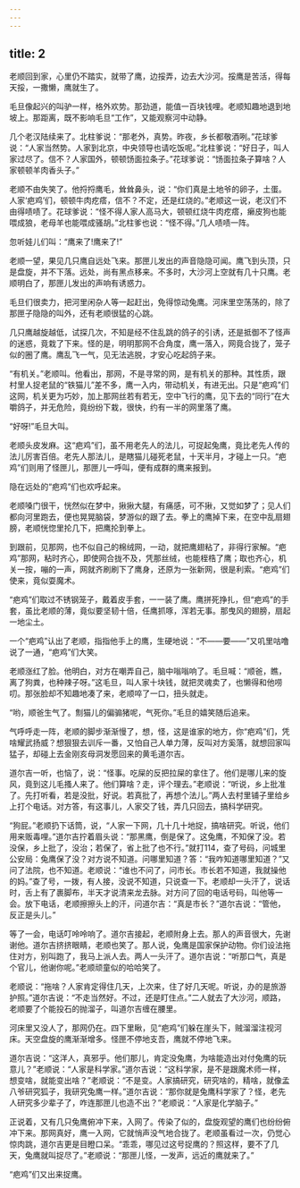 ```yaml
---
---
---
```

title: 2
---



老顺回到家，心里仍不踏实，就带了鹰，边挼弄，边去大沙河。挼鹰是苦活，得每天挼，一撒懒，鹰就生了。

毛旦像起兴的叫驴一样，格外欢势。那劲道，能值一百块钱哩。老顺知趣地退到地坡上。那距离，既不影响毛旦“工作”，又能观察河中动静。

几个老汉陆续来了。北柱爹说：“那老外，真势。昨夜，乡长都敬酒咧。”花球爹说：“人家当然势。人家到北京，中央领导也请吃饭呢。”北柱爹说：“好日子，叫人家过尽了。信不？人家国外，顿顿饧面拉条子。”花球爹说：“饧面拉条子算啥？人家顿顿羊肉香头子。”

老顺不由失笑了。他捋捋鹰毛，耸耸鼻头，说：“你们真是土地爷的卵子，土蛋。人家‘疤鸡’们，顿顿牛肉疙瘩，信不？不定，还是红烧的。”老顺这一说，老汉们不由得啧啧了。花球爹说：“怪不得人家人高马大，顿顿红烧牛肉疙瘩，癞皮狗也能喂成狼，老母羊也能喂成骚胡。”北柱爹也说：“怪不得。”几人啧啧一阵。

忽听娃儿们叫：“鹰来了!鹰来了!”

老顺一望，果见几只鹰自远处飞来。那匣儿发出的声音隐隐可闻。鹰飞到头顶，只是盘旋，并不下落。远处，尚有黑点移来。不多时，大沙河上空就有几十只鹰。老顺明白了，那匣儿发出的声响有诱惑力。

毛旦们很卖力，把河里闲杂人等一起赶出，免得惊动兔鹰。河床里空荡荡的，除了那匣子隐隐的叫外，还有老顺很猛的心跳。

几只鹰越旋越低，试探几次，不知是经不住乱跳的鸽子的引诱，还是抵御不了怪声的迷惑，竟栽了下来。怪的是，明明那网不合角度，鹰一落入，网竟合拢了，笼子似的圈了鹰。鹰乱飞一气，见无法逃脱，才安心吃起鸽子来。

“有机关。”老顺叫。他看出，那网，不是寻常的网，是有机关的那种。其性质，跟村里人捉老鼠的“铁猫儿”差不多，鹰一入内，带动机关，有进无出。只是“疤鸡”们这网，机关更为巧妙，加上那网丝若有若无，空中飞行的鹰，见下去的“同行”在大嚼鸽子，并无危险，竟纷纷下栽，很快，约有一半的网里落了鹰。

“好呀!”毛旦大叫。

老顺头皮发麻。这“疤鸡”们，虽不用老先人的法儿，可捉起兔鹰，竟比老先人传的法儿厉害百倍。老先人那法儿，是瞎猫儿碰死老鼠，十天半月，才碰上一只。“疤鸡”们则用了怪匣儿，那匣儿一呼叫，便有成群的鹰来报到。

隐在远处的“疤鸡”们也欢呼起来。

老顺嗓门很干，恍然似在梦中，揪揪大腿，有痛感，可不揪，又觉如梦了；见人们都向河里跑去，便也晃晃脑袋，梦游似的跟了去。拳上的鹰掉下来，在空中乱扇翅膀，老顺恍惚里抡几下，把鹰抡到拳上。

到跟前，见那网，也不似自己的棉绒网，一动，就把鹰翅粘了，非得行家解。“疤鸡”那网，粘时齐心，即使网合拢不及，凭那丝绒，也能桎梏了鹰；取也齐心，机关一按，嘣的一声，网就齐刷刷下了鹰身，还原为一张新网，很是利索。“疤鸡”们使来，竟似耍魔术。

“疤鸡”们取过不锈钢笼子，戴着皮手套，一一装了鹰。鹰拼死挣扎，但“疤鸡”的手套，虽比老顺的薄，竟似要坚韧十倍，任鹰抓啄，浑若无事。那曳风的翅膀，扇起一地尘土。

一个“疤鸡”认出了老顺，指指他手上的鹰，生硬地说：“不——要——”又叽里咕噜说了一通，“疤鸡”们大笑。

老顺涨红了脸。他明白，对方在嘲弄自己，脑中嗡嗡响了。毛旦喊：“顺爸，瞧，离了狗粪，也种辣子呀。”这毛旦，叫人家十块钱，就把灵魂卖了，也懒得和他唠叨。那张脸却不知趣地凑了来，老顺啐了一口，扭头就走。

“哟，顺爸生气了。劁猫儿的偏骟猪呢，气死你。”毛旦的嬉笑随后追来。

气呼呼走一阵，老顺的脚步渐渐慢了，想，怪，这是谁家的地方，你“疤鸡”们，凭啥耀武扬威？想狠狠去训斥一番，又怕自己人单力薄，反叫对方奚落，就想回家叫猛子，却碰上去金刚亥母洞发愿回来的黄毛道尔吉。

道尔吉一听，也恼了，说：“怪事。吃屎的反把拉屎的拿住了。他们是哪儿来的旋风，竟到这儿毛搔人来了。他们算啥？走，评个理去。”老顺说：“听说，乡上批准了。先打听看，若是没批，好说。若真批了，再想个法儿。”两人去村里铺子里给乡上打个电话。对方答，有这事儿，人家交了钱，弄几只回去，搞科学研究。

“狗屁。”老顺扔下话筒，说，“人家一下网，几十几十地捉，搞啥研究。听说，他们用来贩毒哩。”道尔吉拧着眉头说：“那黑鹰，倒是保了。这兔鹰，不知保了没。若没保，乡上批了，没治；若保了，省上批了也不行。”就打114，查了号码，问城里公安局：兔鹰保了没？对方说不知道。问哪里知道？答：“我咋知道哪里知道？”又问了法院，也不知道。老顺说：“谁也不问了，问市长。市长若不知道，我就操他的妈。”查了号，一拨，有人接，没说不知道，只说查一下。老顺却一头汗了，说话时，舌上有了裹脚布，半天才说清来龙去脉。对方问了回的电话号码，叫他等一会。放下电话，老顺擦擦头上的汗，问道尔吉：“真是市长？”道尔吉说：“管他，反正是头儿。”

等了一会，电话叮呤呤响了。道尔吉接起，老顺附身上去。那人的声音很大，先谢谢他。道尔吉挤挤眼睛，老顺也笑了。那人说，兔鹰是国家保护动物。你们设法拖住对方，别叫跑了，我马上派人去。两人一头汗了。道尔吉说：“听那口气，真是个官儿，他谢你呢。”老顺顽童似的哈哈笑了。

老顺说：“拖啥？人家肯定得住几天，上次来，住了好几天呢。听说，办的是旅游护照。”道尔吉说：“不走当然好。不过，还是盯住点。”二人就去了大沙河，顺路，老顺要了个能投石的抛溜子，叫道尔吉缠在腰里。

河床里又没人了，那网仍在。四下里瞅，见“疤鸡”们躲在崖头下，贼溜溜注视河床。天空盘旋的鹰渐渐增多。怪匣不停地支吾，鹰就不停地飞来。

道尔吉说：“这洋人，真邪乎。他们那儿，肯定没兔鹰，为啥能造出对付兔鹰的玩意儿？”老顺说：“人家是科学家。”道尔吉说：“这科学家，是不是跟魔术师一样，想变啥，就能变出啥？”老顺说：“不是变。人家搞研究，研究啥的，精啥，就像孟八爷研究狐子，我研究兔鹰一样。”道尔吉说：“那你就是兔鹰科学家了？怪，老先人研究多少辈子了，咋连那匣儿也造不出？”老顺说：“人家是化学脑子。”

正说着，又有几只兔鹰俯冲下来，入网了。传染了似的，盘旋观望的鹰们也纷纷俯冲下来。那网真好，鹰一入网，它就悄声没气地合拢了。老顺虽看过一次，仍觉心惊肉跳，道尔吉更是目瞪口呆。“乖乖，哪见过这号捉鹰的？照这样，要不了几天，兔鹰就叫捉尽了。”老顺说：“那匣儿怪，一发声，远近的鹰就来了。”

“疤鸡”们又出来捉鹰。